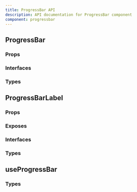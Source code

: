 ```yaml
---
title: ProgressBar API
description: API documentation for ProgressBar component
component: progressbar
---
```


## ProgressBar

### Props

<DocTable name="ProgressBar" category="api" type="props" />

### Interfaces

<DocTable name="ProgressBar" category="api" type="interfaces" />

### Types

<DocTable name="ProgressBar" category="api" type="types" />

## ProgressBarLabel

### Props

<DocTable name="ProgressBarLabel" category="api" type="props" />

### Exposes

<DocTable name="ProgressBarLabel" category="api" type="exposes" />

### Interfaces

<DocTable name="ProgressBarLabel" category="api" type="interfaces" />

### Types

<DocTable name="ProgressBarLabel" category="api" type="types" />

## useProgressBar

### Types

<DocTable name="useProgressBar" category="api" type="types" />
